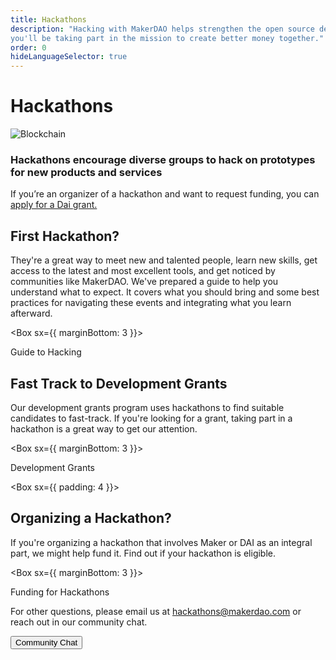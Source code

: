 ```yaml
---
title: Hackathons
description: "Hacking with MakerDAO helps strengthen the open source developer community behind Dai and, by adding new functionality, 
you'll be taking part in the mission to create better money together."
order: 0
hideLanguageSelector: true
---
```


# Hackathons

<InfoBlock>

![Blockchain](/images/illustrations/Short-2.png)

<Box>

### Hackathons encourage diverse groups to hack on prototypes for new products and services

</Box>

</InfoBlock>

<Callout secondary icon="question">

If you’re an organizer of a hackathon and want to request funding, you can [apply for a Dai grant.](/funding/hackathon-funding.md)

</Callout>

## First Hackathon?

They're a great way to meet new and talented people, learn new skills, get access to the latest and most excellent tools, and get noticed by communities like MakerDAO. We've prepared a guide to help you understand what to expect. It covers what you should bring and some best practices for navigating these events and integrating what you learn afterward.

<Box sx={{ marginBottom: 3 }}>

<Link to="/work_with_us/hackathons/guide-to-hacking">Guide to Hacking</Link>

</Box>

## Fast Track to Development Grants

Our development grants program uses hackathons to find suitable candidates to fast-track. If you're looking for a grant, taking part in a hackathon is a great way to get our attention.

<Box sx={{ marginBottom: 3 }}>

<Link to="/funding/development-grants/">Development Grants</Link>

</Box>

<Box sx={{ padding: 4 }}>

<Column>

<Box>

## Organizing a Hackathon?

If you're organizing a hackathon that involves Maker or DAI as an integral part, we might help fund it. Find out if your hackathon is eligible.

<Box sx={{ marginBottom: 3 }}>

<Link to="/funding/hackathon-funding">Funding for Hackathons</Link>

</Box>

For other questions, please email us at hackathons@makerdao.com 
or reach out in our community chat.

<Button to="https://chat.makerdao.com/channel/community-development" icon="rocketchat">Community Chat</Button>

</Box>

</Column>

</Box>